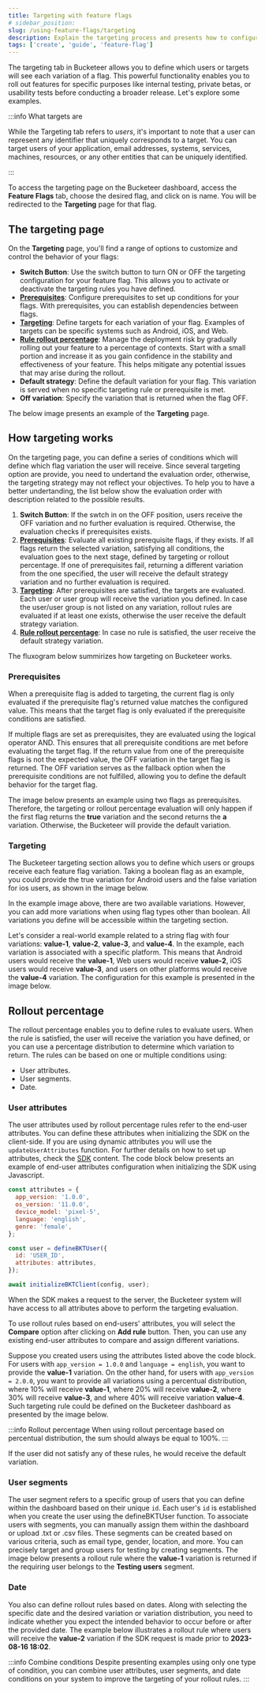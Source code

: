 ```yaml
---
title: Targeting with feature flags
# sidebar_position:
slug: /using-feature-flags/targeting
description: Explain the targeting process and presents how to configure the feature flag targeting. The page will describe the fields and show an example.
tags: ['create', 'guide', 'feature-flag']
---
```



The targeting tab in Bucketeer allows you to define which users or targets will see each variation of a flag. This powerful functionality enables you to roll out features for specific purposes like internal testing, private betas, or usability tests before conducting a broader release. Let's explore some examples.

:::info What targets are

While the Targeting tab refers to _users_, it's important to note that a user can represent any identifier that uniquely corresponds to a target. You can target users of your application, email addresses, systems, services, machines, resources, or any other entities that can be uniquely identified.

:::

To access the targeting page on the Bucketeer dashboard, access the **Feature Flags** tab, choose the desired flag, and click on is name. You will be redirected to the **Targeting** page for that flag.

## The targeting page

On the **Targeting** page, you'll find a range of options to customize and control the behavior of your flags:

- **Switch Button**: Use the switch button to turn ON or OFF the targeting configuration for your feature flag. This allows you to activate or deactivate the targeting rules you have defined.
- [**Prerequisites**](/using-feature-flags/targeting#prerequisites): Configure prerequisites to set up conditions for your flags. With prerequisites, you can establish dependencies between flags.
- [**Targeting**](/using-feature-flags/targeting#targeting): Define targets for each variation of your flag. Examples of targets can be specific systems such as Android, iOS, and Web.
- [**Rule rollout percentage**](/using-feature-flags/targeting#rollout-percentage): Manage the deployment risk by gradually rolling out your feature to a percentage of contexts. Start with a small portion and increase it as you gain confidence in the stability and effectiveness of your feature. This helps mitigate any potential issues that may arise during the rollout.
- **Default strategy**: Define the default variation for your flag. This variation is served when no specific targeting rule or prerequisite is met.
- **Off variation**: Specify the variation that is returned when the flag OFF.

The below image presents an example of the **Targeting** page.

<CenteredImg
  imgURL="img/using-feature-flags/targeting/targeting-page.png"
  alt="targeting page panel"
/>

## How targeting works

On the targeting page, you can define a series of conditions which will define which flag variation the user will receive. Since several targeting option are provide, you need to undertand the evaluation order, otherwise, the targeting strategy may not reflect your objectives. To help you to have a better undertanding, the list below show the evaluation order with description related to the possible results.

1. **Switch Button**: If the swtch in on the OFF position, users receive the OFF variation and no further evaluation is required. Otherwise, the evaluation checks if prerequisites exists.
2. [**Prerequisites**](/using-feature-flags/targeting#prerequisites): Evaluate all existing prerequisite flags, if they exists. If all flags return the selected variation, satisfying all conditions, the evaluation goes to the next stage, defined by targeting or rollout percentage. If one of prerequisites fail, returning a different variation from the one specified, the user will receive the default strategy variation and no further evaluation is required.
3. [**Targeting**](/using-feature-flags/targeting#targeting): After prerequisites are satisfied, the targets are evaluated. Each user or user group will receive the variation you defined. In case the user/user group is not listed on any variation, rollout rules are evaluated if at least one exists, otherwise the user receive the default strategy variation.
4. [**Rule rollout percentage**](/using-feature-flags/targeting#rollout-percentage): In case no rule is satisfied, the user receive the default strategy variation.

The fluxogram below summirizes how targeting on Bucketeer works.

<CenteredImg
  imgURL="img/using-feature-flags/targeting/targeting-fluxogram.svg"
  alt="targeting fluxogram panel"
  wSize="600px"
/>

### Prerequisites

When a prerequisite flag is added to targeting, the current flag is only evaluated if the prerequisite flag's returned value matches the configured value. This means that the target flag is only evaluated if the prerequisite conditions are satisfied.

If multiple flags are set as prerequisites, they are evaluated using the logical operator AND. This ensures that all prerequisite conditions are met before evaluating the target flag. If the return value from one of the prerequisite flags is not the expected value, the OFF variation in the target flag is returned. The OFF variation serves as the fallback option when the prerequisite conditions are not fulfilled, allowing you to define the default behavior for the target flag.

The image below presents an example using two flags as prerequisites. Therefore, the targeting or rollout percentage evaluation will only happen if the first flag returns the **true** variation and the second returns the **a** variation. Otherwise, the Bucketeer will provide the default variation.

<CenteredImg
  imgURL="img/using-feature-flags/targeting/prerequisites.png"
  alt="prerequisites example"
  wSize="500px"
/>

### Targeting

The Bucketeer targeting section allows you to define which users or groups receive each feature flag variation. Taking a boolean flag as an example, you could provide the true variation for Android users and the false variation for ios users, as shown in the image below.

<CenteredImg
  imgURL="img/using-feature-flags/targeting/targeting-boolean-example.png"
  alt="targeting boolean example panel"
  wSize="500px"
/>

In the example image above, there are two available variations. However, you can add more variations when using flag types other than boolean. All variations you define will be accessible within the targeting section.

Let's consider a real-world example related to a string flag with four variations: **value-1**, **value-2**, **value-3**, and **value-4**. In the example, each variation is associated with a specific platform. This means that Android users would receive the **value-1**, Web users would receive **value-2**, iOS users would receive **value-3**, and users on other platforms would receive the **value-4** variation. The configuration for this example is presented in the image below.

<CenteredImg
  imgURL="img/using-feature-flags/targeting/targeting-string-example.png"
  alt="create feature flag panel"
  wSize="500px"
/>

## Rollout percentage

The rollout percentage enables you to define rules to evaluate users. When the rule is satisfied, the user will receive the variation you have defined, or you can use a percentage distribution to determine which variation to return. The rules can be based on one or multiple conditions using:

- User attributes.
- User segments.
- Date.

### User attributes

The user attributes used by rollout percentage rules refer to the end-user attributes. You can define these attributes when initializing the SDK on the client-side. If you are using dynamic attributes you will use the `updateUserAttributes` function. For further details on how to set up attributes, check the [SDK](/sdk) content. The code block below presents an example of end-user attributes configuration when initializing the SDK using Javascript.

```js showLineNumbers
const attributes = {
  app_version: '1.0.0',
  os_version: '11.0.0',
  device_model: 'pixel-5',
  language: 'english',
  genre: 'female',
};

const user = defineBKTUser({
  id: 'USER_ID',
  attributes: attributes,
});

await initializeBKTClient(config, user);
```

When the SDK makes a request to the server, the Bucketeer system will have access to all attributes above to perform the targeting evaluation.

To use rollout rules based on end-users' attributes, you will select the **Compare** option after clicking on **Add rule** button. Then, you can use any existing end-user attributes to compare and assign different variations.

Suppose you created users using the attributes listed above the code block. For users with `app_version = 1.0.0` and `language = english`, you want to provide the **value-1** variation. On the other hand, for users with `app_version = 2.0.0`, you want to provide all variations using a percentual distribution, where 10% will receive **value-1**, where 20% will receive **value-2**, where 30% will receive **value-3**, and where 40% will receive variation **value-4**. Such targeting rule could be defined on the Bucketeer dashboard as presented by the image below.

<CenteredImg
  imgURL="img/using-feature-flags/targeting/rollout-user-atributes.png"
  alt="rollout rule definition based on attributes"
  wSize="500px"
/>

:::info Rollout percentage
When using rollout percentage based on percentual distribution, the sum should always be equal to 100%.
:::

If the user did not satisfy any of these rules, he would receive the default variation.

### User segments

The user segment refers to a specific group of users that you can define within the dashboard based on their unique `id`. Each user's `id` is established when you create the user using the defineBKTUser function. To associate users with segments, you can manually assign them within the dashboard or upload .txt or .csv files. These segments can be created based on various criteria, such as email type, gender, location, and more. You can precisely target and group users for testing by creating segments. The image below presents a rollout rule where the **value-1** variation is returned if the requiring user belongs to the **Testing users** segment.

<CenteredImg
  imgURL="img/using-feature-flags/targeting/rollout-rule-segment.png"
  alt="rollout rule definition based on segment"
  wSize="500px"
/>

### Date

You also can define rollout rules based on dates. Along with selecting the specific date and the desired variation or variation distribution, you need to indicate whether you expect the intended behavior to occur before or after the provided date. The example below illustrates a rollout rule where users will receive the **value-2** variation if the SDK request is made prior to **2023-08-16 18:02**.

<CenteredImg
  imgURL="img/using-feature-flags/targeting/rollout-rule-date.png"
  alt="rollout rule definition based on date"
  wSize="500px"
/>

:::info Combine conditions
Despite presenting examples using only one type of condition, you can combine user attributes, user segments, and date conditions on your system to improve the targeting of your rollout rules.
:::
